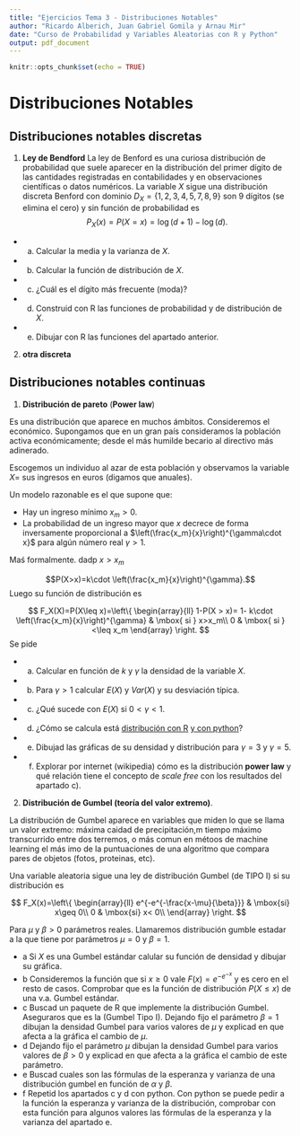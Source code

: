 ```yaml
---
title: "Ejercicios Tema 3 - Distribuciones Notables"
author: "Ricardo Alberich, Juan Gabriel Gomila y Arnau Mir"
date: "Curso de Probabilidad y Variables Aleatorias con R y Python"
output: pdf_document
---
```


```r
knitr::opts_chunk$set(echo = TRUE)
```


# Distribuciones Notables

## Distribuciones notables discretas

1. **Ley de Bendford** 
La ley de Benford es una curiosa distribución de probabilidad que suele aparecer en la distribución del primer dígito de las cantidades registradas en  contabilidades y  en observaciones científicas o datos numéricos.
La variable $X$ sigue una distribución discreta Benford con dominio $D_X=\{1,2,3,4,5,7,8,9\}$ son 9 dígitos (se elimina el cero) y sin función de probabilidad es 
$$
P_X(x)=P(X=x)=\log(d+1)-\log(d).
$$
+ a) Calcular la media y la varianza de $X$.
+ b) Calcular la función de distribución de $X$.
+ c) ¿Cuál es el dígito más frecuente (moda)?
+ d) Construid con R las funciones de probabilidad y de distribución de $X$.
+ e) Dibujar con R  las funciones del apartado anterior.

2. **otra discreta**

## Distribuciones notables continuas

1. **Distribución de pareto** (**Power law**)

Es una distribución que aparece en muchos ámbitos. Consideremos el económico. Supongamos  que en un  gran país consideramos la población activa económicamente; desde el más humilde becario al directivo más adinerado.

Escogemos un individuo al azar de esta población y observamos  la variable $X=$ sus ingresos en euros (digamos que anuales).

Un modelo razonable es el que supone que:

* Hay un ingreso mínimo $x_m>0$.
* La probabilidad de un ingreso mayor que $x$  decrece de forma inversamente proporcional a $\left(\frac{x_m}{x}\right)^{\gamma\cdot x}$ para algún número real $\gamma >1$.

Maś formalmente. dadp $x>x_m$ 

$$P(X>x)=k\cdot \left(\frac{x_m}{x}\right)^{\gamma}.$$
Luego su función de distribución es 

$$
F_X(X)=P(X\leq x)=\left\{
\begin{array}{ll}
1-P(X > x)= 1- k\cdot \left(\frac{x_m}{x}\right)^{\gamma} & \mbox{ si } x>x_m\\
0 & \mbox{ si } <\leq x_m
\end{array}
\right.
$$
Se pide 

+ a) Calcular  en función de $k$ y $\gamma$ la densidad de la variable $X$.
+ b) Para $\gamma>1$ calcular $E(X)$ y $Var(X)$ y su desviación típica.
+ c) ¿Qué sucede con $E(X)$ si $0<\gamma<1$.
+ d) ¿Cómo se calcula está [distribución con R](https://www.rdocumentation.org/packages/EnvStats/versions/2.3.1/topics/Pareto) [y con python](https://docs.scipy.org/doc/scipy/reference/generated/scipy.stats.pareto.html)?
+ e) Dibujad las gráficas de su densidad y distribución para $\gamma=3$ y $\gamma=5$.
+ f) Explorar por internet (wikipedia) cómo es la distribución **power law** y qué relación tiene el concepto de *scale free* con los resultados del apartado c).



2. **Distribución de Gumbel (teoría del valor extremo)**.

La distribución de Gumbel aparece en variables que miden  lo que se llama un valor extremo: máxima caidad de precipitación,m tiempo máximo transcurrido entre dos terremos, o más comun  en métoos de machine learning el más imo de la  puntuaciones de una algoritmo que compara pares de objetos (fotos, proteinas, etc).

Una variable aleatoria  sigue una ley de distribución   Gumbel (de TIPO I) si su distribución es 

$$
F_X(x)=\left\{
\begin{array}{ll}
  e^{-e^{-\frac{x-\mu}{\beta}}} & \mbox{si} x\geq 0\\
 0 & \mbox{si} x< 0\\
\end{array}
\right.
$$

Para $\mu$ y $\beta>0$ parámetros reales. Llamaremos distribución gumble estadar  a la que tiene por parámetros
$\mu=0$ y $\beta=1.$ 

+ a Si $X$ es una Gumbel estándar calular su función de densidad y dibujar su gráfica.
+ b Consideremos la función que si $x\geq 0$ vale $F(x)=e^{-e^{-x}}$ y es cero en el resto de casos. Comprobar que es la función de distribución $P(X\leq x)$ de una v.a. Gumbel estándar.
+ c Buscad un paquete de R que implemente la distribución Gumbel. Aseguraros que es  la (Gumbel Tipo I). Dejando fijo el parámetro $\beta=1$ dibujan la densidad Gumbel para varios valores de $\mu$ y explicad  en que afecta a la gráfica el cambio de $\mu$.
+ d Dejando fijo el parámetro $\mu$ dibujan la densidad Gumbel para varios valores de $\beta>0$ y explicad  en que afecta a la gráfica el cambio  de este parámetro.
+ e Buscad cuales son las fórmulas de la esperanza y varianza de una distribución gumbel en función de $\alpha$ y $\beta$.
+ f Repetid los apartados c y  d con python. Con python se puede pedir a la función la esperanza y varianza de la distribución, comprobar con esta función para algunos valores las fórmulas de la esperanza y la varianza del apartado e.




